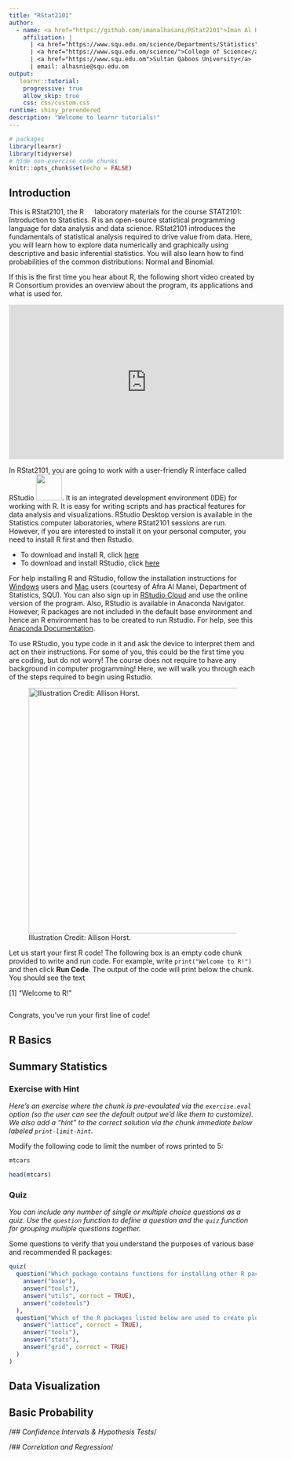 ```yaml
---
title: "RStat2101"
author:
  - name: <a href="https://github.com/imanalhasani/RStat2101">Iman Al Hasani, PhD</a>\newline
    affiliation: | 
      | <a href="https://www.squ.edu.om/science/Departments/Statistics">Department of Statistics</a>
      | <a href="https://www.squ.edu.om/science/">College of Science</a>
      | <a href="https://www.squ.edu.om">Sultan Qaboos University</a>
      | email: alhasnie@squ.edu.om
output: 
   learnr::tutorial:
    progressive: true
    allow_skip: true
    css: css/custom.css
runtime: shiny_prerendered
description: "Welcome to learnr tutorials!"
---
```


```r
# packages
library(learnr)
library(tidyverse)
# hide non-exercise code chunks
knitr::opts_chunk$set(echo = FALSE)
```

## Introduction

This is RStat2101, the R ![](images/r.png){width="0.15in"} laboratory materials for the course STAT2101: Introduction to Statistics. R is an open-source statistical programming language for data analysis and data science. RStat2101 introduces the fundamentals of statistical analysis required to drive value from data. Here, you will learn how to explore data numerically and graphically using descriptive and basic inferential statistics. You will also learn how to find probabilities of the common distributions: Normal and Binomial.

If this is the first time you hear about R, the following short video created by R Consortium provides an overview about the program, its applications and what is used for.

<center>

<iframe width="560" height="315" src="https://www.youtube.com/embed/XcBLEVknqvY" title="YouTube video player" frameborder="0" allow="accelerometer; autoplay; clipboard-write; encrypted-media; gyroscope; picture-in-picture" allowfullscreen>

</iframe>

</center>

In RStat2101, you are going to work with a user-friendly R interface called RStudio ![](images/rstudio.png){width="0.55in"}. It is an integrated development environment (IDE) for working with R. It is easy for writing scripts and has practical features for data analysis and visualizations. RStudio Desktop version is available in the Statistics computer laboratories, where RStat2101 sessions are run. However, if you are interested to install it on your personal computer, you need to install R first and then Rstudio.

-   To download and install R, click [here](https://cran.r-project.org/)
-   To download and install RStudio, click [here](https://www.rstudio.com/products/rstudio/download/)

For help installing R and RStudio, follow the installation instructions for [Windows](file:///Users/imanal-hasani/Desktop/Stat2101_FALL22/RStat2101/RStat2101_LabSession/R_installation_guide/R-Installation-For-Windows.html) users and [Mac]() users (courtesy of Afra Al Manei, Department of Statistics, SQU). You can also sign up in [RStudio Cloud](https://rstudio.cloud/) and use the online version of the program. Also, RStudio is available in Anaconda Navigator. However, R packages are not included in the default base environment and hence an R environment has to be created to run Rstudio. For help, see this [Anaconda Documentation](https://docs.anaconda.com/anaconda/navigator/tutorials/create-r-environment/).

<!--The course is offered by the department of Statistics at <a href="https://www.squ.edu.om">Sultan Qaboos university More information about RStudio is available on the RStudio website, including a nice video overview.</a>-->

To use RStudio, you type code in it and ask the device to interpret them and act on their instructions. For some of you, this could be the first time you are coding, but do not worry! The course does not require to have any background in computer programming! Here, we will walk you through each of the steps required to begin using Rstudio.

![Illustration Credit: Allison Horst.](images/r_learners_encouragement1.png){style="width: 800px; height: 500px;  "}

Let us start your first R code! The following box is an empty code chunk provided to write and run code. For example, write `print("Welcome to R!")` and then click **Run Code**. The output of the code will print below the chunk. You should see the text

[1] "Welcome to R!"
```r
```
Congrats, you've run your first line of code!

## R Basics

## Summary Statistics

### Exercise with Hint

*Here's an exercise where the chunk is pre-evaulated via the `exercise.eval` option (so the user can see the default output we'd like them to customize). We also add a "hint" to the correct solution via the chunk immediate below labeled `print-limit-hint`.*

Modify the following code to limit the number of rows printed to 5:

```r
mtcars
```

```r
head(mtcars)
```

### Quiz

*You can include any number of single or multiple choice questions as a quiz. Use the `question` function to define a question and the `quiz` function for grouping multiple questions together.*

Some questions to verify that you understand the purposes of various base and recommended R packages:

```r
quiz(
  question("Which package contains functions for installing other R packages?",
    answer("base"),
    answer("tools"),
    answer("utils", correct = TRUE),
    answer("codetools")
  ),
  question("Which of the R packages listed below are used to create plots?",
    answer("lattice", correct = TRUE),
    answer("tools"),
    answer("stats"),
    answer("grid", correct = TRUE)
  )
)
```

## Data Visualization

## Basic Probability

/*\## Confidence Intervals & Hypothesis Tests*/

/*\## Correlation and Regression*/
